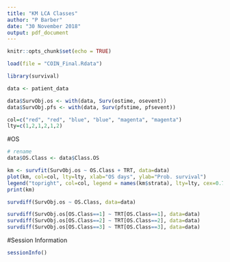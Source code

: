 ```yaml
---
title: "KM LCA Classes"
author: "P Barber"
date: "30 November 2018"
output: pdf_document
---
```


```r
knitr::opts_chunk$set(echo = TRUE)
```

```r
load(file = "COIN_Final.Rdata")
```

```r
library(survival)

data <- patient_data

data$SurvObj.os <- with(data, Surv(ostime, osevent))
data$SurvObj.pfs <- with(data, Surv(pfstime, pfsevent))

col=c("red", "red", "blue", "blue", "magenta", "magenta") 
lty=c(1,2,1,2,1,2)
```

#OS

```r

# rename
data$OS.Class <- data$Class.OS

km <- survfit(SurvObj.os ~ OS.Class + TRT, data=data)
plot(km, col=col, lty=lty, xlab="OS days", ylab="Prob. survival")
legend("topright", col=col, legend = names(km$strata), lty=lty, cex=0.75)
print(km)

survdiff(SurvObj.os ~ OS.Class, data=data)

survdiff(SurvObj.os[OS.Class==1] ~ TRT[OS.Class==1], data=data)
survdiff(SurvObj.os[OS.Class==2] ~ TRT[OS.Class==2], data=data)
survdiff(SurvObj.os[OS.Class==3] ~ TRT[OS.Class==3], data=data)
```

#Session Information

```r
sessionInfo()
```



